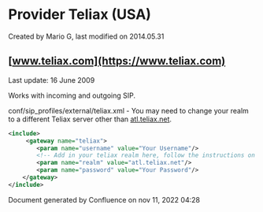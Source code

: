 
# Provider Teliax (USA) 

 Created by  Mario G, last modified on 2014.05.31

## [www.teliax.com](https://www.teliax.com)

Last update: 16 June 2009

Works with incoming and outgoing SIP.

conf/sip\_profiles/external/teliax.xml - You may need to change your realm to a different Teliax server other than [atl.teliax.net](http://atl.teliax.net).

```xml
<include>
     <gateway name="teliax">
        <param name="username" value="Your Username"/>
        <!-- Add in your teliax realm here, follow the instructions on the teliax website -->
        <param name="realm" value="atl.teliax.net"/>
        <param name="password" value="Your Password"/>
    </gateway>
</include>
```

Document generated by Confluence on nov 11, 2022 04:28
